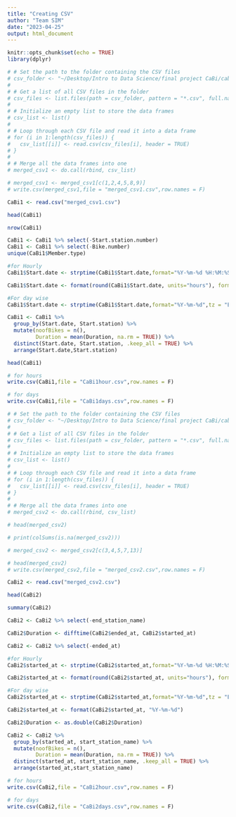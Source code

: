 ---
title: "Creating CSV"
author: "Team SIM"
date: "2023-04-25"
output: html_document
---

```{r setup, include=FALSE}
knitr::opts_chunk$set(echo = TRUE)
library(dplyr)

```


```{r}
# # Set the path to the folder containing the CSV files
# csv_folder <- "~/Desktop/Intro to Data Science/final project CaBi/cabi all csv/csv/1 set"
# 
# # Get a list of all CSV files in the folder
# csv_files <- list.files(path = csv_folder, pattern = "*.csv", full.names = TRUE)
# 
# # Initialize an empty list to store the data frames
# csv_list <- list()
# 
# # Loop through each CSV file and read it into a data frame
# for (i in 1:length(csv_files)) {
#   csv_list[[i]] <- read.csv(csv_files[i], header = TRUE)
# }
# 
# # Merge all the data frames into one
# merged_csv1 <- do.call(rbind, csv_list)

```


```{r}
# merged_csv1 <- merged_csv1[c(1,2,4,5,8,9)]
# write.csv(merged_csv1,file = "merged_csv1.csv",row.names = F)

```


```{r}
CaBi1 <- read.csv("merged_csv1.csv")
```

```{r}
head(CaBi1)
```

```{r}
nrow(CaBi1)
```


```{r}
CaBi1 <- CaBi1 %>% select(-Start.station.number)
CaBi1 <- CaBi1 %>% select(-Bike.number)
unique(CaBi1$Member.type)
```

```{r}
#for Hourly
CaBi1$Start.date <- strptime(CaBi1$Start.date,format="%Y-%m-%d %H:%M:%S",tz = "EST")

CaBi1$Start.date <- format(round(CaBi1$Start.date, units="hours"), format="%Y-%m-%d %H:%M:%S")
```


```{r}
#For day wise
CaBi1$Start.date <- strptime(CaBi1$Start.date,format="%Y-%m-%d",tz = "EST")
```

```{r}
CaBi1 <- CaBi1 %>% 
  group_by(Start.date, Start.station) %>% 
  mutate(noofBikes = n(), 
         Duration = mean(Duration, na.rm = TRUE)) %>% 
  distinct(Start.date, Start.station, .keep_all = TRUE) %>% 
  arrange(Start.date,Start.station)
```


```{r}
head(CaBi1)
```


```{r}
# for hours
write.csv(CaBi1,file = "CaBi1hour.csv",row.names = F)
```


```{r}
# for days
write.csv(CaBi1,file = "CaBi1days.csv",row.names = F)
```


```{r}
# # Set the path to the folder containing the CSV files
# csv_folder <- "~/Desktop/Intro to Data Science/final project CaBi/cabi all csv/csv/2 set"
# 
# # Get a list of all CSV files in the folder
# csv_files <- list.files(path = csv_folder, pattern = "*.csv", full.names = TRUE)
# 
# # Initialize an empty list to store the data frames
# csv_list <- list()
# 
# # Loop through each CSV file and read it into a data frame
# for (i in 1:length(csv_files)) {
#   csv_list[[i]] <- read.csv(csv_files[i], header = TRUE)
# }
# 
# # Merge all the data frames into one
# merged_csv2 <- do.call(rbind, csv_list)

```

```{r}
# head(merged_csv2)
```


```{r}
# print(colSums(is.na(merged_csv2)))

```


```{r}
# merged_csv2 <- merged_csv2[c(3,4,5,7,13)]
```


```{r}
# head(merged_csv2)
# write.csv(merged_csv2,file = "merged_csv2.csv",row.names = F)
```

```{r}
CaBi2 <- read.csv("merged_csv2.csv")
```

```{r}
head(CaBi2)
```

```{r}
summary(CaBi2)
```



```{r}
CaBi2 <- CaBi2 %>% select(-end_station_name)

```


```{r}
CaBi2$Duration <- difftime(CaBi2$ended_at, CaBi2$started_at)

```


```{r}

CaBi2 <- CaBi2 %>% select(-ended_at)
```


```{r}
#for Hourly
CaBi2$started_at <- strptime(CaBi2$started_at,format="%Y-%m-%d %H:%M:%S",tz = "EST")

CaBi2$started_at <- format(round(CaBi2$started_at, units="hours"), format="%Y-%m-%d %H:%M:%S")
```




```{r}
#For day wise
CaBi2$started_at <- strptime(CaBi2$started_at,format="%Y-%m-%d",tz = "EST")

CaBi2$started_at <- format(CaBi2$started_at, "%Y-%m-%d")
```


```{r}
CaBi2$Duration <- as.double(CaBi2$Duration)
```



```{r}
CaBi2 <- CaBi2 %>% 
  group_by(started_at, start_station_name) %>% 
  mutate(noofBikes = n(),
         Duration = mean(Duration, na.rm = TRUE)) %>% 
  distinct(started_at, start_station_name, .keep_all = TRUE) %>% 
  arrange(started_at,start_station_name)
```


```{r}
# for hours
write.csv(CaBi2,file = "CaBi2hour.csv",row.names = F)
```


```{r}
# for days
write.csv(CaBi2,file = "CaBi2days.csv",row.names = F)
```



